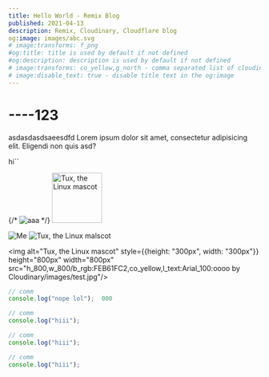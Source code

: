 ```yaml
---
title: Hello World - Remix Blog
published: 2021-04-13
description: Remix, Cloudinary, Cloudflare blog
og:image: images/abc.svg
# image:transforms: f_png
#og:title: title is used by default if not defined
#og:description: description is used by default if not defined
# image:transforms: co_yellow,g_north - comma separated list of cloudinary transforms
# image:disable_text: true - disable title text in the og:image
---
```


# ----123

asdasdasdsaeesdfd
Lorem ipsum dolor sit amet, consectetur adipisicing elit. Eligendi non quis
asd?

<Test/>
hi``

{/* ![aaa](images/abc.svg) */}
<img src='images/test.jpg' alt="Tux, the Linux mascot" height="100" width="100" />

 ![Me](h_800,w_800/images/test.jpg)
 ![Tux, the Linux malscot](images/abc.svg) 

<img alt="Tux, the Linux mascot"  style={{height: "300px", width: "300px"}} height="800px" width="800px" src="h_800,w_800/b_rgb:FEB61FC2,co_yellow,l_text:Arial_100:oooo by Cloudinary/images/test.jpg"/>

```ts
// comm
console.log("nope lol");  000
```
```ts
// comm
console.log("hiii");
```
```ts
// comm
console.log("hiii");
```
```ts
// comm
console.log("hiii");
```